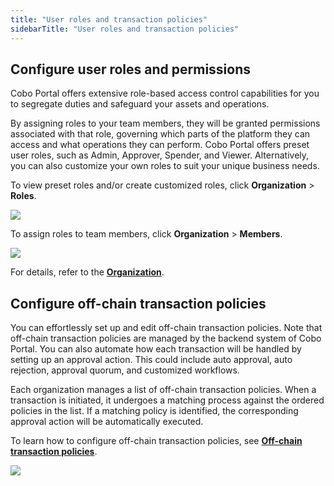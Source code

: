 ```yaml
---
title: "User roles and transaction policies"
sidebarTitle: "User roles and transaction policies"
---
```


## Configure user roles and permissions

Cobo Portal offers extensive role-based access control capabilities for you to segregate duties and safeguard your assets and operations.

By assigning roles to your team members, they will be granted permissions associated with that role, governing which parts of the platform they can access and what operations they can perform. Cobo Portal offers preset user roles, such as Admin, Approver, Spender, and Viewer. Alternatively, you can also customize your own roles to suit your unique business needs.

To view preset roles and/or create customized roles, click **Organization** > **Roles**.

<img src="/images/mpc-wallet/user-roles.png" className="screenshot_nav_bar"/>

To assign roles to team members, click **Organization** > **Members**.

<img src="/images/mpc-wallet/member.png" className="screenshot_nav_bar"/>

For details, refer to the [**Organization**](/en/portal/organization/introduction).


## Configure off-chain transaction policies

You can effortlessly set up and edit off-chain transaction policies. Note that off-chain transaction policies are managed by the backend system of Cobo Portal. You can also automate how each transaction will be handled by setting up an approval action. This could include auto approval, auto rejection, approval quorum, and customized workflows.

Each organization manages a list of off-chain transaction policies. When a transaction is initiated, it undergoes a matching process against the ordered policies in the list. If a matching policy is identified, the corresponding approval action will be automatically executed.


To learn how to configure off-chain transaction policies, see [**Off-chain transaction policies**](/en/portal/risk-controls/off-chain-tx-set-transfer).

<img src="/images/mpc-wallet/transaction-policies.png" className="screenshot_nav_bar"/>